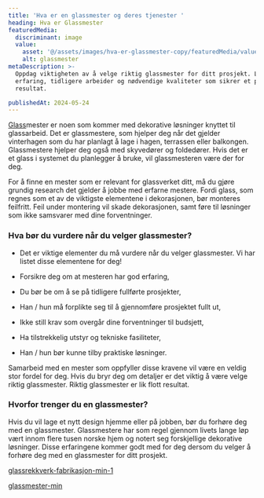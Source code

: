 ```yaml
---
title: 'Hva er en glassmester og deres tjenester '
heading: Hva er Glassmester
featuredMedia:
  discriminant: image
  value:
    asset: '@/assets/images/hva-er-glassmester-copy/featuredMedia/value/asset.jpg'
    alt: glassmester
metaDescription: >-
  Oppdag viktigheten av å velge riktig glassmester for ditt prosjekt. Lær om
  erfaring, tidligere arbeider og nødvendige kvaliteter som sikrer et perfekt
  resultat.

publishedAt: 2024-05-24
---
```


[Glass](https://www.glass.no/)mester er noen som kommer med dekorative løsninger knyttet til glassarbeid. Det er glassmestere, som hjelper deg når det gjelder vinterhagen som du har planlagt å lage i hagen, terrassen eller balkongen. Glassmestere hjelper deg også med skyvedører og foldedører. Hvis det er et glass i systemet du planlegger å bruke, vil glassmesteren være der for deg.

For å finne en mester som er relevant for glassverket ditt, må du gjøre grundig research det gjelder å jobbe med erfarne mestere. Fordi glass, som regnes som et av de viktigste elementene i dekorasjonen, bør monteres feilfritt. Feil under montering vil skade dekorasjonen, samt føre til løsninger som ikke samsvarer med dine forventninger.

### Hva bør du vurdere når du velger glassmester?

- Det er viktige elementer du må vurdere når du velger glassmester. Vi har listet disse elementene for deg!

- Forsikre deg om at mesteren har god erfaring,

- Du bør be om å se på tidligere fullførte prosjekter,

- Han / hun må forplikte seg til å gjennomføre prosjektet fullt ut,

- Ikke still krav som overgår dine forventninger til budsjett,

- Ha tilstrekkelig utstyr og tekniske fasiliteter,

- Han / hun bør kunne tilby praktiske løsninger.

Samarbeid med en mester som oppfyller disse kravene vil være en veldig stor fordel for deg. Hvis du bryr deg om detaljer er det viktig å være velge riktig glassmester. Riktig glassmester er lik flott resultat.

### Hvorfor trenger du en glassmester?

Hvis du vil lage et nytt design hjemme eller på jobben, bør du forhøre deg med en glassmester. Glassmestere har som regel gjennom livets lange løp vært innom flere tusen norske hjem og notert seg forskjellige dekorative løsninger. Disse erfaringene kommer godt med for deg dersom du velger å forhøre deg med en glassmester for ditt prosjekt.

[glassrekkverk-fabrikasjon-min-1](https://cdn.sanity.io/images/csbn9wp4/transformed-data/d0bc47ced9ef4dd8fcbb8093de66f6dc57ebdd60-530x354.png)

[glassmester-min](https://cdn.sanity.io/images/csbn9wp4/transformed-data/128882b1cf4c78ef53ae471cad6e340d1d37bc8d-761x507.png)
